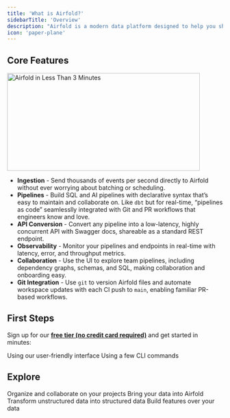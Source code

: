 ```yaml
---
title: 'What is Airfold?'
sidebarTitle: 'Overview'
description: "Airfold is a modern data platform designed to help you ship real-time analytics faster than any data stack you've used before.<br /><br />Airfold makes it easy to ingest your batch and streaming data, use SQL to aggregate and join that data, and have the results instantly available as APIs."
icon: 'paper-plane'
---
```


## Core Features
<a href="https://airfold.wistia.com/medias/ykdztm2tif?wvideo=ykdztm2tif"><img src="https://embed-ssl.wistia.com/deliveries/f77807fc1ad8ee31d5ff1415fe67bd12.jpg?image_crop_resized=900x456&image_play_button=true&image_play_button_size=2x&image_play_button_color=bd2e51e0" alt="Airfold in Less Than 3 Minutes" width="450" height="228" /></a>
- **Ingestion** - Send thousands of events per second directly to Airfold without ever worrying about batching or scheduling.
- **Pipelines** - Build SQL and AI pipelines with declarative syntax that’s easy to maintain and collaborate on. Like `dbt` but for real-time, “pipelines as code” seamlesslly integrated with Git and PR workflows that engineers know and love.
- **API Conversion** - Convert any pipeline into a low-latency, highly concurrent API with Swagger docs, shareable as a standard REST endpoint.
- **Observability** - Monitor your pipelines and endpoints in real-time with latency, error, and throughput metrics.
- **Collaboration** - Use the UI to explore team pipelines, including dependency graphs, schemas, and SQL, making collaboration and onboarding easy.
- **Git Integration** - Use `git` to version Airfold files and automate workspace updates with each CI push to `main`, enabling familiar PR-based workflows.

## First Steps

Sign up for our [**free tier (no credit card required)**](https://app.us.airfold.co/) and get started in minutes:

<CardGroup cols={2}>
  <Card
    title="Quickstart (UI)"
    icon="laptop"
    href="/getting_started/quickstart_ui"
  >
    Using our user-friendly interface
  </Card>
  <Card
    title="Quickstart (CLI)"
    icon="code"
    href="/getting_started/quickstart_cli"
  >
    Using a few CLI commands
  </Card>
</CardGroup>

## Explore
<CardGroup cols={2}>
  <Card
    title="Workspaces"
    icon="folder-tree"
    href="/concepts/workspaces"
  >
    Organize and collaborate on your projects
  </Card>
  <Card
    title="Sources"
    icon="database"
    href="/concepts/sources"
  >
    Bring your data into Airfold
  </Card>
  <Card
    title="AI Tables"
    icon="table-layout"
    href="/concepts/ai_tables"
  >
    Transform unstructured data into structured data
  </Card>
  <Card
    title="Pipes"
    icon="magnifying-glass"
    href="/concepts/pipes"
  >
    Build features over your data
  </Card>
</CardGroup>
